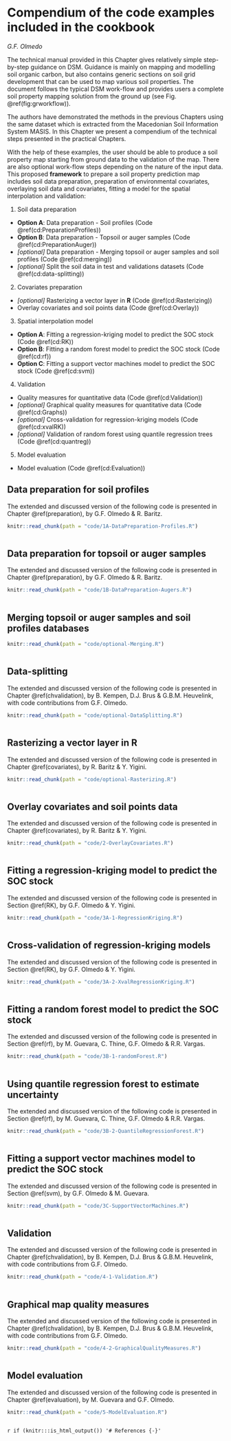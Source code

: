 # Compendium of the code examples included in the cookbook {#compendium}
*G.F. Olmedo*

The technical manual provided in this Chapter gives relatively simple step-by-step guidance on DSM. Guidance is mainly on mapping and modelling soil organic carbon, but also contains generic sections on soil grid development that can be used to map various soil properties. The document follows the typical DSM work-flow and provides users a complete soil property mapping solution from the ground up (see Fig. \@ref(fig:grworkflow)). 

The authors have demonstrated the methods in the previous Chapters using the same dataset which is extracted from the Macedonian Soil Information System MASIS. In this Chapter we present a compendium of the technical steps presented in the practical Chapters.
 
With the help of these examples, the user should be able to produce a soil property map starting from ground data to the validation of the map. There are also optional work-flow steps depending on the nature of the input data. This proposed **framework** to prepare a soil property prediction map includes soil data preparation, preparation of environmental covariates, overlaying soil data and covariates, fitting a model for the spatial interpolation and validation:

1. Soil data preparation
  - **Option A**: Data preparation - Soil profiles (Code \@ref(cd:PreparationProfiles))
  - **Option B**: Data preparation - Topsoil or auger samples (Code \@ref(cd:PreparationAuger))
  - *[optional]* Data preparation - Merging topsoil or auger samples and soil profiles (Code \@ref(cd:merging))
  - *[optional]* Split the soil data in test and validations datasets (Code \@ref(cd:data-splitting))
2. Covariates preparation
  - *[optional]* Rasterizing a vector layer in **R** (Code \@ref(cd:Rasterizing))
  - Overlay covariates and soil points data (Code \@ref(cd:Overlay))
3. Spatial interpolation model
  - **Option A**: Fitting a regression-kriging model to predict the SOC stock (Code \@ref(cd:RK))
  - **Option B**: Fitting a random forest model to predict the SOC stock (Code \@ref(cd:rf))
  - **Option C**: Fitting a support vector machines model to predict the SOC stock (Code \@ref(cd:svm))
4. Validation
  - Quality measures for quantitative data (Code \@ref(cd:Validation))
  - *[optional]* Graphical quality measures for quantitative data (Code \@ref(cd:Graphs))
  - *[optional]* Cross-validation for regression-kriging models (Code \@ref(cd:xvalRK))
  - *[optional]* Validation of random forest using quantile regression trees (Code \@ref(cd:quantreg))
5. Model evaluation
  - Model evaluation (Code \@ref(cd:Evaluation))
  
  
\clearpage
## Data preparation for soil profiles{#cd:PreparationProfiles}

The extended and discussed version of the following code is presented in Chapter \@ref(preparation), by G.F. Olmedo & R. Baritz.


```r
knitr::read_chunk(path = "code/1A-DataPreparation-Profiles.R")
```


```r

```


\clearpage
## Data preparation for topsoil or auger samples {#cd:PreparationAuger}  

The extended and discussed version of the following code is presented in Chapter \@ref(preparation), by G.F. Olmedo & R. Baritz.


```r
knitr::read_chunk(path = "code/1B-DataPreparation-Augers.R")
```


```r

```


\clearpage
## Merging topsoil or auger samples and soil profiles databases{#cd:merging}


```r
knitr::read_chunk(path = "code/optional-Merging.R")
```


```r

```


\clearpage
## Data-splitting{#cd:data-splitting}

The extended and discussed version of the following code is presented in Chapter \@ref(chvalidation), by B. Kempen, D.J. Brus & G.B.M. Heuvelink, with code contributions from G.F. Olmedo.


```r
knitr::read_chunk(path = "code/optional-DataSplitting.R")
```


```r

```


\clearpage
## Rasterizing a vector layer in R {#cd:Rasterizing}

The extended and discussed version of the following code is presented in Chapter \@ref(covariates), by R. Baritz & Y. Yigini.


```r
knitr::read_chunk(path = "code/optional-Rasterizing.R")
```


```r

```


\clearpage
## Overlay covariates and soil points data {#cd:Overlay}

The extended and discussed version of the following code is presented in Chapter \@ref(covariates), by R. Baritz & Y. Yigini.


```r
knitr::read_chunk(path = "code/2-OverlayCovariates.R")
```


```r

```


\clearpage
##	Fitting a regression-kriging model to predict the SOC stock	{#cd:RK}

The extended and discussed version of the following code is presented in Section  \@ref(RK), by G.F. Olmedo & Y. Yigini.


```r
knitr::read_chunk(path = "code/3A-1-RegressionKriging.R")
```


```r

```


## 	Cross-validation of regression-kriging models	 {#cd:xvalRK}

The extended and discussed version of the following code is presented in Section  \@ref(RK), by G.F. Olmedo & Y. Yigini.


```r
knitr::read_chunk(path = "code/3A-2-XvalRegressionKriging.R")
```


```r

```


\clearpage
## Fitting a random forest model to predict the SOC	stock {#cd:rf}

The extended and discussed version of the following code is presented in Section \@ref(rf), by M. Guevara, C. Thine, G.F. Olmedo & R.R. Vargas.


```r
knitr::read_chunk(path = "code/3B-1-randomForest.R")
```


```r

```


\clearpage
## Using quantile regression forest to estimate uncertainty {#cd:quantreg}

The extended and discussed version of the following code is presented in Section \@ref(rf), by M. Guevara, C. Thine, G.F. Olmedo & R.R. Vargas.


```r
knitr::read_chunk(path = "code/3B-2-QuantileRegressionForest.R")
```


```r

```


\clearpage
## Fitting a support vector machines model to predict the SOC stock	{#cd:svm}

The extended and discussed version of the following code is presented in Section \@ref(svm), by G.F. Olmedo & M. Guevara.


```r
knitr::read_chunk(path = "code/3C-SupportVectorMachines.R")
```


```r

```


\clearpage
## Validation {#cd:Validation}

The extended and discussed version of the following code is presented in Chapter \@ref(chvalidation), by B. Kempen, D.J. Brus & G.B.M. Heuvelink, with code contributions from G.F. Olmedo.


```r
knitr::read_chunk(path = "code/4-1-Validation.R")
```


```r

```


\clearpage
## Graphical map quality measures {#cd:Graphs}

The extended and discussed version of the following code is presented in Chapter \@ref(chvalidation), by B. Kempen, D.J. Brus & G.B.M. Heuvelink, with code contributions from G.F. Olmedo.


```r
knitr::read_chunk(path = "code/4-2-GraphicalQualityMeasures.R")
```


```r

```


\clearpage
## Model evaluation {#cd:Evaluation}

The extended and discussed version of the following code is presented in Chapter \@ref(evaluation), by M. Guevara and G.F. Olmedo.


```r
knitr::read_chunk(path = "code/5-ModelEvaluation.R")
```


```r

```


`r if (knitr:::is_html_output()) '# References {-}'`
